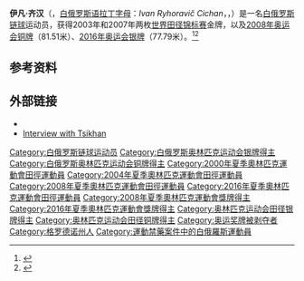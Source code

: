 {{Infobox sportsperson
| honorific_prefix          = 
| name                      = Ivan Tsikhan
| honorific_suffix          = 
| image                     = Ivan Tsikhan.jpg
| image_size                = 
| alt                       = 
| caption                   = 
| headercolor               = 
| textcolor                 = 
| real_name                 = 
| native_name               = 
| native_name_lang          = 
| romanizedname             = 
| english_name              = 
| birth_name                = 
| nickname                  = 
| nationality               = 
| national_team             = 
| ethnicity                 = 
| hometown                  = 
| citizenship               = 
| birth_date                = {{Birth date and age|year=1976|month=7|day=24}}
| birth_place               = 
| death_date                = 
| death_place               = 
| resting_place             = 
| resting_place_coordinates = 
| monuments                 = 
| residence                 = 
| education                 = 
| alma_mater                = 
| occupation                = 
| years_active              = 1994 -
| employer                  = 
| agent                     = 
| height                    = {{height|m=1.86}}
| weight                    = {{weight|kg=110}}
| spouse                    = 
| life_partner              = 
| other_interests           = 
| website                   = 
| module                    = 
| country                   = 
| sport                     = 田徑
| position                  = 
| shoots                    = 
| catches                   = 
| disability                = 
| disability_class          = 
| weight_class              = 
| weight_class_type         = 
| rank                      = 
| event                     = 鏈球
| event_type                = 
| universityteam            = 
| collegeteam               = 
| league                    = 
| league_type               = 
| club                      = 
| team                      = 
| turnedpro                 = 
| turnedpro_type            = 
| partner                   = 
| former_partner            = 
| coach                     = 
| retired                   = 
| coaching                  = 
| module2                   = 
| worlds                    = 
{{ubl
|'''1997年世界田徑錦標賽'''：鏈球第12名
|'''2003年世界田徑錦標賽'''：鏈球第1名
|'''2003年夏季世界大學運動會'''：鏈球第1名
|'''2003年IAAF世界田徑總決賽'''：鏈球第3名
|'''2004年IAAF世界田徑總決賽'''：鏈球第8名
|'''2005年世界田徑錦標賽'''：鏈球第11名
|'''2005年IAAF世界田徑總決賽'''：鏈球第8名
|'''2006年IAAF世界田徑總決賽'''：鏈球第2名
|'''2006年IAAF世界杯'''：鏈球第2名
|'''2007年世界田徑錦標賽'''：鏈球第1名
|'''2007年IAAF世界田徑總決賽'''：鏈球第1名
}}
| regionals                 = 
{{ubl
|'''1997年歐洲U23田徑錦標賽'''：鏈球第1名
|'''2002年歐洲田徑錦標賽'''：鏈球第9名
|'''2006年歐洲田徑錦標賽'''：鏈球第12名
|'''2016年歐洲田徑錦標賽'''：鏈球第2名
}}
| nationals                 = 
| olympics                  = 
{{ubl
|'''2000年夏季奧林匹克運動會'''：鏈球第4名
|'''2004年夏季奧林匹克運動會'''：鏈球第12名
|'''2008年夏季奧林匹克運動會'''：鏈球第3名
|'''2016年夏季奧林匹克運動會'''：鏈球第2名
}}
| paralympics               = 
| commonwealth              = 
| highestranking            = 
| pb                        = 
{{ubl
|'''鏈球'''：84.51公尺 （2008年）
}}
| medaltemplates            = 
{{MedalCountry|{{BLR}}}}
{{MedalSport|男子田徑}}
{{MedalCompetition|歐洲U23田徑錦標賽}}
{{MedalGold|1997年芬蘭圖爾庫|鏈球}}
{{MedalCompetition|世界田徑錦標賽}}
{{MedalGold|2003年法國巴黎|鏈球}}
{{MedalGold|2007年日本大阪府|鏈球}}
{{MedalCompetition|夏季世界大學運動會}}
{{MedalGold|2003年韓國大邱廣域市|鏈球}}
{{MedalCompetition|IAAF世界田徑總決賽}}
{{MedalBronze|2003年匈牙利松博特海伊|鏈球}}
{{MedalSilver|2006年德國斯圖加特|鏈球}}
{{MedalGold|2007年德國斯圖加特|鏈球}}
{{MedalCompetition|IAAF世界杯}}
{{MedalSilver|2006年希臘雅典|鏈球}}
{{MedalCompetition|夏季奧林匹克運動會}}
{{MedalBronze|2008年中國北京市|鏈球}}
{{MedalSilver|2016年巴西里約熱內盧|鏈球}}
{{MedalCompetition|歐洲田徑錦標賽}}
{{MedalSilver|2016年荷蘭阿姆斯特丹|鏈球}}
| show-medals               = 
| medaltemplates-title      = 
| module3                   = 
| updated                   = 2017年8月1日
}}
{{世大運獎牌記錄
| 項目 = 田徑
| a1 = 2003
| b1 = 1
| c1 = 鏈球
}}
'''伊凡·齐汉'''（{{lang-be|Іва́н Рыго́равіч Ці́хан}}，[[白俄罗斯语拉丁字母|白俄罗斯语拉丁字母]]：''Ivan Ryhoravič Cichan''，{{lang-ru|Ива́н Григо́рьевич Ти́хон}}，{{bd|1976年|7月24日||}}）是一名[[白俄罗斯|白俄罗斯]][[链球|链球]]运动员，获得2003年和2007年两枚[[世界田径锦标赛|世界田径锦标赛]]金牌，以及[[2008年奥运会|2008年奥运会]][[铜牌|铜牌]]（81.51米）、[[2016年奥运会|2016年奥运会]][[银牌|银牌]]（77.79米）。<ref>{{Cite web |url=https://www.rio2016.com/en/athletics-standings-at-mens-hammer-throw |title=Rio 2016 |website=Rio 2016 |access-date=2016-08-22 |deadurl=yes |archiveurl=https://web.archive.org/web/20160922175402/https://www.rio2016.com/en/athletics-standings-at-mens-hammer-throw |archivedate=2016-09-22 }}</ref><ref>{{Cite web|url=https://www.olympic.org/news/the-flagbearers-for-the-rio-2016-closing-ceremony|title=The Flagbearers for the Rio 2016 Closing Ceremony|date=2016-08-21|access-date=2016-08-22|archive-date=2016-10-12|archive-url=https://web.archive.org/web/20161012111438/https://www.olympic.org/news/the-flagbearers-for-the-rio-2016-closing-ceremony|dead-url=no}}</ref>

==参考资料==
{{Reflist}}

==外部链接==
{{commons category|Ivan Tsikhan}}
* {{IAAF name|id=130443}}
* [http://www.iaaf.org/WCH05/news/Kind=2/newsId=31155.html Interview with Tsikhan] {{Wayback|url=http://www.iaaf.org/WCH05/news/Kind=2/newsId=31155.html |date=20080125015707 }}

{{DEFAULTSORT:Tsikhan, Ivan}}
[[Category:白俄罗斯链球运动员|Category:白俄罗斯链球运动员]]
[[Category:白俄罗斯奥林匹克运动会银牌得主|Category:白俄罗斯奥林匹克运动会银牌得主]]
[[Category:白俄罗斯奥林匹克运动会铜牌得主|Category:白俄罗斯奥林匹克运动会铜牌得主]]
[[Category:2000年夏季奧林匹克運動會田徑運動員|Category:2000年夏季奧林匹克運動會田徑運動員]]
[[Category:2004年夏季奧林匹克運動會田徑運動員|Category:2004年夏季奧林匹克運動會田徑運動員]]
[[Category:2008年夏季奧林匹克運動會田徑運動員|Category:2008年夏季奧林匹克運動會田徑運動員]]
[[Category:2016年夏季奧林匹克運動會田徑運動員|Category:2016年夏季奧林匹克運動會田徑運動員]]
[[Category:2008年夏季奧林匹克運動會獎牌得主|Category:2008年夏季奧林匹克運動會獎牌得主]]
[[Category:2016年夏季奧林匹克運動會獎牌得主|Category:2016年夏季奧林匹克運動會獎牌得主]]
[[Category:奥林匹克运动会田径银牌得主|Category:奥林匹克运动会田径银牌得主]]
[[Category:奥林匹克运动会田径铜牌得主|Category:奥林匹克运动会田径铜牌得主]]
[[Category:奥运奖牌被剥夺者|Category:奥运奖牌被剥夺者]]
[[Category:格罗德诺州人|Category:格罗德诺州人]]
[[Category:運動禁藥案件中的白俄羅斯運動員|Category:運動禁藥案件中的白俄羅斯運動員]]